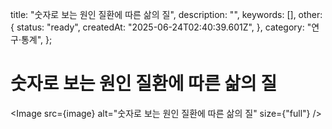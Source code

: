 
  title: "숫자로 보는 원인 질환에 따른 삶의 질",
  description: "",
  keywords: [],
  other: {
    status: "ready",
    createdAt: "2025-06-24T02:40:39.601Z",
  },
  category: "연구·통계",
};

# 숫자로 보는 원인 질환에 따른 삶의 질

<Image src={image} alt="숫자로 보는 원인 질환에 따른 삶의 질" size={"full"} />
